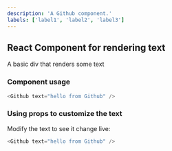 ```yaml
---
description: 'A Github component.'
labels: ['label1', 'label2', 'label3']
---
```



## React Component for rendering text

A basic div that renders some text

### Component usage

```js
<Github text="hello from Github" />
```

### Using props to customize the text

Modify the text to see it change live:

```js live
<Github text="hello from Github" />
```
